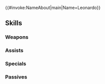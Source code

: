 {{#invoke:NameAbout|main|Name=Leonardo}}{{HeroPage Tabs}}
{{Hero Infobox
|Name=Leonardo
|Title=Freedom's Arrow
|WeaponType=Colorless Bow
|MoveType=Infantry
|Origin=Fire Emblem: Radiant Dawn
|Gender=Male
|actorEN=Alex Bankier
|actorJP=天﨑滉平
|artist=霜村航
|randomStartTime=2024-07-07T07:00:00Z
|additionDate=June 6, 2024
|releaseDate=June 7, 2024
|poolDate=June 28, 2024
|poolRarities=3,4
|cv1=9
|cv2=100220
|TagID=レオナルド
|InternalID=1105
|Properties=
|description=An aristocrat from the hinterlands of Daein, alone in the world as a result of war. A member of the Dawn Brigade. Appears in Fire Emblem: Radiant Dawn.
}}
{{Stats Page
|Lv1HP=18|Lv1ATK=14|Lv1SPD=9|Lv1DEF=4|Lv1RES=8
|GRHP=50|GRATK=70|GRSPD=75|GRDEF=50|GRRES=65
}}
==Skills==
===Weapons===
{{Weapons Table
|weapon1=Iron Bow
|weapon1Default=1
|weapon1Unlock=1
|weapon2=Steel Bow
|weapon2Default=2
|weapon2Unlock=2
|weapon3=Doubler Bow
|weapon3Default=4
|weapon3Unlock=3
|weapon4=Doubler Bow+
|weapon4Default=5
|weapon4Unlock=5
}}
===Assists===
{{Assists Table}}
===Specials===
{{Specials Table
|special1=New Moon
|special1Default=4
|special1Unlock=3
|special2=Luna
|special2Unlock=4
}}
===Passives===
{{Passives Table
|passiveA1=Atk/Res Finish 1
|passiveA2=Atk/Res Finish 2
|passiveA3=Atk/Res Finish 3
|passiveA1Unlock=3
|passiveA2Unlock=4
|passiveA3Unlock=5
|passiveB1=Guard 1
|passiveB2=Guard 2
|passiveB3=Guard 3
|passiveB1Unlock=1
|passiveB2Unlock=2
|passiveB3Unlock=4
}}
{{Heroes Navbox}}